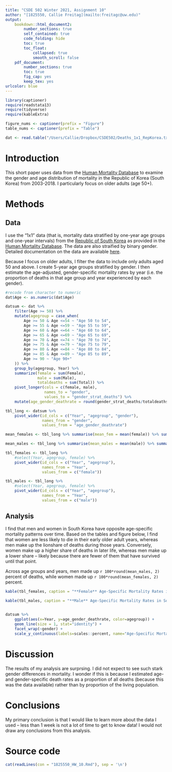 ```yaml
---
title: "CSDE 502 Winter 2021, Assignment 10"
author: "[1825550, Callie Freitag](mailto:freitagc@uw.edu)"
output: 
    bookdown::html_document2:
        number_sections: true
        self_contained: true
        code_folding: hide
        toc: true
        toc_float:
            collapsed: true
            smooth_scroll: false
    pdf_document:
        number_sections: true
        toc: true
        fig_cap: yes
        keep_tex: yes
urlcolor: blue 
---
```


```r
library(captioner)
require(readstata13)
require(tidyverse)
require(kableExtra)

figure_nums <- captioner(prefix = "Figure")
table_nums <- captioner(prefix = "Table")

dat <- read.table("/Users/Callie/Dropbox/CSDE502/Deaths_1x1_RepKorea.txt", skip=2, header=T)
```

# Introduction

This short paper uses data from the [Human Mortality Database](https://mortality.org) to examine the gender and age distribution of mortality in the Republic of Korea (South Korea) from 2003-2018. I particularly focus on older adults (age 50+). 

# Methods

## Data 
I use the "1x1" data (that is, mortality data stratified by one-year age groups and one-year intervals) from the [Republic of South Korea](https://kostat.go.kr/portal/eng) as provided in the [Human Mortality Database](https://mortality.org/cgi-bin/hmd/country.php?cntr=KOR&level=1). The data are also straified by binary gender. Detailed documentation on the data are available [here](https://mortality.org/hmd/KOR/InputDB/KORcom.pdf). 

Because I focus on older adults, I filter the data to include only adults aged 50 and above. I create 5-year age groups stratified by gender. I then estimate the age-adjusted, gender-specific mortality rates by year (i.e. the proportion of deaths in that age group and year experienced by each gender). 
 
```r
#recode from character to numeric 
dat$Age <- as.numeric(dat$Age)

datsum <- dat %>% 
    filter(Age >= 50) %>%
    mutate(agegroup = case_when(
        Age >= 50 & Age <=54 ~ "Age 50 to 54", 
        Age >= 55 & Age <=59 ~ "Age 55 to 59", 
        Age >= 60 & Age <=64 ~ "Age 60 to 64", 
        Age >= 65 & Age <=69 ~ "Age 65 to 69", 
        Age >= 70 & Age <=74 ~ "Age 70 to 74", 
        Age >= 75 & Age <=79 ~ "Age 75 to 79", 
        Age >= 80 & Age <=84 ~ "Age 80 to 84", 
        Age >= 85 & Age <=89 ~ "Age 85 to 89",
        Age >= 90 ~ "Age 90+"
    )) %>%
    group_by(agegroup, Year) %>%
    summarize(female = sum(Female),
              male = sum(Male), 
              totaldeaths = sum(Total)) %>%
    pivot_longer(cols = c(female, male),
                 names_to = "gender", 
                 values_to = "gender_strat_deaths") %>%
    mutate(age_gender_deathrate = round(gender_strat_deaths/totaldeaths, 2))

tbl_long <- datsum %>%
    pivot_wider(id_cols = c("Year", "agegroup", "gender"),
                names_from = "gender",
                values_from = "age_gender_deathrate") 

mean_females <- tbl_long %>% summarise(mean_fem = mean(female)) %>% summarize(mean_females = mean(mean_fem))

mean_males <- tbl_long %>% summarise(mean_males = mean(male)) %>% summarize(mean_males = mean(mean_males))

tbl_females <- tbl_long %>% 
    #select(Year, agegroup, female) %>%
    pivot_wider(id_cols = c("Year", "agegroup"),
                names_from = "Year", 
                values_from = c("female"))

tbl_males <- tbl_long %>% 
    #select(Year, agegroup, female) %>%
    pivot_wider(id_cols = c("Year", "agegroup"),
                names_from = "Year", 
                values_from = c("male"))
```

## Analysis

I find that men and women in South Korea have opposite age-specific mortality patterns over time. Based on the tables and figure below, I find that women are less likely to die in their early older adult years, whereas men make up the lionshare of deaths during those years. Conversely, women make up a higher share of deaths in later life, whereas men make up a lower share -- likely because there are fewer of them that have survived until that point. 

Across age groups and years, men made up `r 100*round(mean_males, 2)` percent of deaths, while women made up `r 100*round(mean_females, 2)` percent. 


```r
kable(tbl_females, caption = "**Female** Age-Specific Mortality Rates in South Korea")

kable(tbl_males, caption = "**Male** Age-Specific Mortality Rates in South Korea")
    
```


```r
datsum %>% 
    ggplot(aes(x=Year, y=age_gender_deathrate, color=agegroup)) + 
    geom_line(size = 1, stat="identity") + 
    facet_wrap(~gender) + 
    scale_y_continuous(labels=scales::percent, name="Age-Specific Mortality Rate", breaks=c(seq(0,0.8,0.1)), limits=c(0,0.8,0.1))

```

# Discussion
The results of my analysis are surprsing. I did not expect to see such stark gender differences in mortality. I wonder if this is because I estimated age- and gender-specific death rates as a proportion of all deaths (because this was the data available) rather than by proportion of the living population. 

# Conclusions 
My primary conclusion is that I would like to learn more about the data I used -- less than 1 week is not a lot of time to get to know data! I would not draw any conclusions from this analysis. 


# Source code
```r
cat(readLines(con = "1825550_HW_10.Rmd"), sep = '\n')
```
